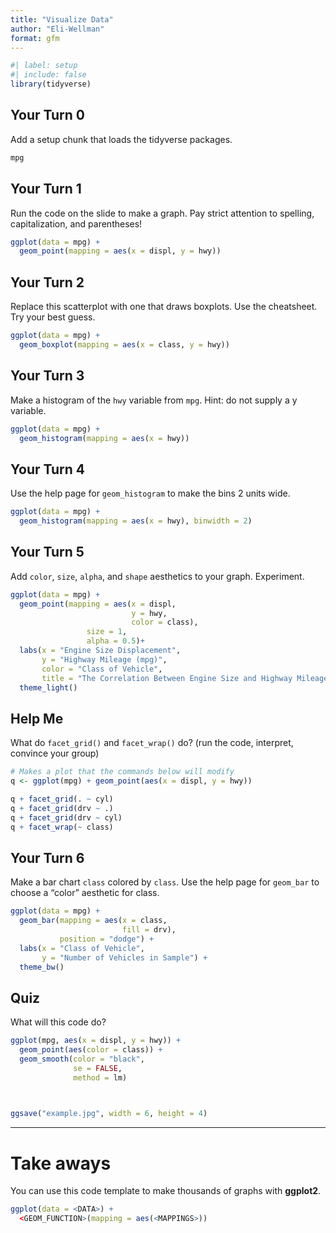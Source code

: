 ```yaml
---
title: "Visualize Data"
author: "Eli-Wellman"
format: gfm
---
```



```r
#| label: setup
#| include: false
library(tidyverse)
```



## Your Turn 0

Add a setup chunk that loads the tidyverse packages.


```r
mpg
```


## Your Turn 1

Run the code on the slide to make a graph. Pay strict attention to spelling, capitalization, and parentheses!

```r
ggplot(data = mpg) +
  geom_point(mapping = aes(x = displ, y = hwy))
```


## Your Turn 2

Replace this scatterplot with one that draws boxplots. Use the cheatsheet. Try your best guess.

```r
ggplot(data = mpg) +
  geom_boxplot(mapping = aes(x = class, y = hwy))
```


## Your Turn 3

Make a histogram of the `hwy` variable from `mpg`. Hint: do not supply a y variable.

```r
ggplot(data = mpg) +
  geom_histogram(mapping = aes(x = hwy))
```

## Your Turn 4

Use the help page for `geom_histogram` to make the bins 2 units wide.

```r
ggplot(data = mpg) +
  geom_histogram(mapping = aes(x = hwy), binwidth = 2)
```


## Your Turn 5

Add `color`, `size`, `alpha`, and `shape` aesthetics to your graph. Experiment.  

```r
ggplot(data = mpg) +
  geom_point(mapping = aes(x = displ, 
                           y = hwy, 
                           color = class),
                 size = 1,
                 alpha = 0.5)+
  labs(x = "Engine Size Displacement", 
       y = "Highway Mileage (mpg)",
       color = "Class of Vehicle", 
       title = "The Correlation Between Engine Size and Highway Mileage") + 
  theme_light()
```

## Help Me

What do `facet_grid()` and `facet_wrap()` do? 
(run the code, interpret, convince your group)

```r
# Makes a plot that the commands below will modify
q <- ggplot(mpg) + geom_point(aes(x = displ, y = hwy))

q + facet_grid(. ~ cyl)
q + facet_grid(drv ~ .)
q + facet_grid(drv ~ cyl)
q + facet_wrap(~ class)
```


## Your Turn 6

Make a bar chart `class` colored by `class`. Use the help page for `geom_bar` to choose a "color" aesthetic for class.

```r
ggplot(data = mpg) +
  geom_bar(mapping = aes(x = class, 
                         fill = drv),
           position = "dodge") +
  labs(x = "Class of Vehicle", 
       y = "Number of Vehicles in Sample") + 
  theme_bw()
```

## Quiz

What will this code do?

```r
ggplot(mpg, aes(x = displ, y = hwy)) + 
  geom_point(aes(color = class)) +
  geom_smooth(color = "black", 
              se = FALSE,
              method = lm) 
  


ggsave("example.jpg", width = 6, height = 4)
```


***

# Take aways

You can use this code template to make thousands of graphs with **ggplot2**.

```r
ggplot(data = <DATA>) +
  <GEOM_FUNCTION>(mapping = aes(<MAPPINGS>))
```